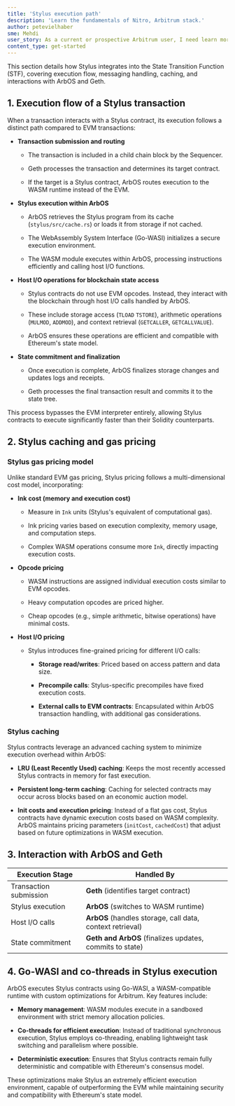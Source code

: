 ```yaml
---
title: 'Stylus execution path'
description: 'Learn the fundamentals of Nitro, Arbitrum stack.'
author: petevielhaber
sme: Mehdi
user_story: As a current or prospective Arbitrum user, I need learn more about Nitros design.
content_type: get-started
---
```


This section details how Stylus integrates into the State Transition Function (STF), covering execution flow, messaging handling, caching, and interactions with ArbOS and Geth.

## 1. Execution flow of a Stylus transaction

When a transaction interacts with a Stylus contract, its execution follows a distinct path compared to EVM transactions:

- **Transaction submission and routing**

    - The transaction is included in a child chain block by the Sequencer.

    - Geth processes the transaction and determines its target contract.

    - If the target is a Stylus contract, ArbOS routes execution to the WASM runtime instead of the EVM.

- **Stylus execution within ArbOS**

    - ArbOS retrieves the Stylus program from its cache (`stylus/src/cache.rs`) or loads it from storage if not cached.

    - The WebAssembly System Interface (Go-WASI) initializes a secure execution environment.

    - The WASM module executes within ArbOS, processing instructions efficiently and calling host I/O functions.

- **Host I/O operations for blockchain state access**

    - Stylus contracts do not use EVM opcodes. Instead, they interact with the blockchain through host I/O calls handled by ArbOS.

    - These include storage access (`TLOAD` `TSTORE`), arithmetic operations (`MULMOD`, `ADDMOD`), and context retrieval (`GETCALLER`, `GETCALLVALUE`).

    - ArbOS ensures these operations are efficient and compatible with Ethereum's state model.

- **State commitment and finalization**

    - Once execution is complete, ArbOS finalizes storage changes and updates logs and receipts.

    - Geth processes the final transaction result and commits it to the state tree.

This process bypasses the EVM interpreter entirely, allowing Stylus contracts to execute significantly faster than their Solidity counterparts.

## 2. Stylus caching and gas pricing

### Stylus gas pricing model
Unlike standard EVM gas pricing, Stylus pricing follows a multi-dimensional cost model, incorporating:

  - **Ink cost (memory and execution cost)**
      
      - Measure in `Ink` units (Stylus's equivalent of computational gas).
      
      - Ink pricing varies based on execution complexity, memory usage, and computation steps.
      
      - Complex WASM operations consume more `Ink`, directly impacting execution costs.

  - **Opcode pricing**

      - WASM instructions are assigned individual execution costs similar to EVM opcodes.
      
      - Heavy computation opcodes are priced higher.
      
      - Cheap opcodes (e.g., simple arithmetic, bitwise operations) have minimal costs.

  - **Host I/O pricing**

      - Stylus introduces fine-grained pricing for different I/O calls:

        - **Storage read/writes**: Priced based on access pattern and data size.

        - **Precompile calls**: Stylus-specific precompiles have fixed execution costs.

        - **External calls to EVM contracts**: Encapsulated within ArbOS transaction handling, with additional gas considerations.

### Stylus caching
Stylus contracts leverage an advanced caching system to minimize execution overhead within ArbOS:

- **LRU (Least Recently Used) caching**: Keeps the most recently accessed Stylus contracts in memory for fast execution.

- **Persistent long-term caching**: Caching for selected contracts may occur across blocks based on an economic auction model.

- **Init costs and execution pricing**: Instead of a flat gas cost, Stylus contracts have dynamic execution costs based on WASM complexity. ArbOS maintains pricing parameters (`initCost`, `cachedCost`) that adjust based on future optimizations in WASM execution.

## 3. Interaction with ArbOS and Geth

| Execution Stage | Handled By |
| --------------- | ---------- |
| Transaction submission | **Geth** (identifies target contract) |
| Stylus execution | **ArbOS** (switches to WASM runtime) |
| Host I/O calls | **ArbOS** (handles storage, call data, context retrieval) |
| State commitment | **Geth and ArbOS** (finalizes updates, commits to state) | 

## 4. Go-WASI and co-threads in Stylus execution

ArbOS executes Stylus contracts using Go-WASI, a WASM-compatible runtime with custom optimizations for Arbitrum. Key features include:

- **Memory management**: WASM modules execute in a sandboxed environment with strict memory allocation policies.

- **Co-threads for efficient execution**: Instead of traditional synchronous execution, Stylus employs co-threading, enabling lightweight task switching and parallelism where possible.

- **Deterministic execution**: Ensures that Stylus contracts remain fully deterministic and compatible with Ethereum's consensus model.

These optimizations make Stylus an extremely efficient execution environment, capable of outperforming the EVM while maintaining security and compatibility with Ethereum's state model.